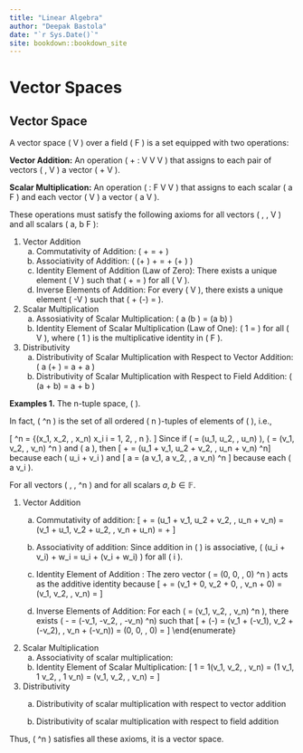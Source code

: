 ```yaml
--- 
title: "Linear Algebra"
author: "Deepak Bastola"
date: "`r Sys.Date()`"
site: bookdown::bookdown_site
---
```


# Vector Spaces

## Vector Space
A vector space \( V \) over a field \( F \) is a set equipped with two operations:

**Vector Addition:** An operation \( + : V \times V \to V \) that assigns to each pair of vectors \( \alpha, \beta \in V \) a vector \( \alpha + \beta \in V \).

**Scalar Multiplication:** An operation \( \cdot : F \times V \to V \) that assigns to each scalar \( a \in F \) and each vector \( \alpha \in V \) a vector \( a \cdot \alpha \in V \).

These operations must satisfy the following axioms for all vectors \( \alpha, \beta, \gamma \in V \) and all scalars \( a, b \in F \):

1. Vector Addition
   a. Commutativity of Addition: \( \alpha + \beta = \beta + \alpha \)
    b. Associativity of Addition: \( (\alpha + \beta) + \gamma = \alpha + (\beta + \gamma) \)
     c. Identity Element of Addition (Law of Zero): There exists a unique element \( \mathbf{0} \in V \) such that \( \alpha + \mathbf{0} = \alpha \) for all \( \alpha \in V \).
    d. Inverse Elements of Addition: For every \( \alpha \in V \), there exists a unique element \( -\alpha \in V \) such that \( \alpha + (-\alpha) = \mathbf{0} \).
2. Scalar Multiplication
    a. Assosiativity of Scalar Multiplication: \( a \cdot (b \cdot \alpha) = (a b) \cdot \alpha \)
    b. Identity Element of Scalar Multiplication (Law of One): \( 1 \cdot \alpha = \alpha \) for all \( \alpha \in V \), where \( 1 \) is the multiplicative identity in \( F \).
3. Distributivity 
    a. Distributivity of Scalar Multiplication with Respect to Vector Addition: \( a \cdot (\alpha + \beta) = a \cdot \alpha + a \cdot \beta \)
    b. Distributivity of Scalar Multiplication with Respect to Field Addition: \( (a + b) \cdot \alpha = a \cdot \alpha + b \cdot \alpha \)

**Examples 1.** The n-tuple space, \( \mathbb{F^n} \). 

In fact, \( \mathbb{F}^n \) is the set of all ordered \( n \)-tuples of elements of \( \mathbb{F} \), i.e.,
    
\[ \mathbb{F}^n = \{(x_1, x_2, \ldots, x_n) \mid x_i \in \mathbb{F} \text{ for all } i = 1, 2, \ldots, n \}. \]
Since if \( \mathbf{u} = (u_1, u_2, \ldots, u_n) \), \( \mathbf{v} = (v_1, v_2, \ldots, v_n) \in \mathbb{F}^n \) and \( a \in \mathbb{F} \), then \[ \mathbf{u} + \mathbf{v} = (u_1 + v_1, u_2 + v_2, \ldots, u_n + v_n) \in \mathbb{F}^n\] because each \( u_i + v_i \in \mathbb{F} \) and    \[ a\mathbf{v} = (a v_1, a v_2, \ldots, a v_n) \in \mathbb{F}^n \] because each \( a v_i \in \mathbb{F} \).

For all vectors \( \mathbf{u}, \mathbf{v}, \mathbf{w} \in \mathbb{F}^n \) and for all scalars $a, b \in \mathbb{F}.$

1. Vector Addition
    a. Commutativity of addition: 
\[ \mathbf{u} + \mathbf{v} = (u_1 + v_1, u_2 + v_2, \ldots, u_n + v_n) = (v_1 + u_1, v_2 + u_2, \ldots, v_n + u_n) = \mathbf{v} + \mathbf{u}\]
    b. Associativity of addition:
\begin{align*}
     (\mathbf{u} + \mathbf{v}) + \mathbf{w} &= (u_1 + v_1, u_2 + v_2, \ldots, u_n + v_n) + \mathbf{w} \\&= ((u_1 + v_1) + w_1, (u_2 + v_2) + w_2, \ldots, (u_n + v_n) + w_n) \\&= (u_1 + (v_1 + w_1), u_2 + (v_2 + w_2), \ldots, u_n + (v_n + w_n))\\&= \mathbf{u} + (v_1 + w_1, v_2 + w_2, \ldots, v_n + w_n) \\&=\mathbf{u} + (\mathbf{v} + \mathbf{w})
\end{align*}
Since addition in \( \mathbb{F} \) is associative, \( (u_i + v_i) + w_i = u_i + (v_i + w_i) \) for all \( i \). 

    c. Identity Element of Addition :
The zero vector \( \mathbf{0} = (0, 0, \ldots, 0) \in \mathbb{F}^n \) acts as the additive identity because 
\[ \mathbf{v} + \mathbf{0} = (v_1 + 0, v_2 + 0, \ldots, v_n + 0) = (v_1, v_2, \ldots, v_n) = \mathbf{v} \]

    d. Inverse Elements of Addition:
For each \( \mathbf{v} = (v_1, v_2, \ldots, v_n) \in \mathbb{F}^n \), there exists \( -\mathbf{v} = (-v_1, -v_2, \ldots, -v_n) \in \mathbb{F}^n\) such that
\[ \mathbf{v} + (-\mathbf{v}) = (v_1 + (-v_1), v_2 + (-v_2), \ldots, v_n + (-v_n)) = (0, 0, \ldots, 0) = \mathbf{0}\]
\end{enumerate}

2. Scalar Multiplication
    a. Associativity of scalar multiplication:
\begin{align*}
     a(b \mathbf{v}) &= a(b v_1, b v_2, \ldots, b v_n) = (a(b v_1), a(b v_2), \ldots, a(b v_n)) \\&= ((ab) v_1, (ab) v_2, \ldots, (ab) v_n) = (ab) \mathbf{v}
\end{align*}
    b. Identity Element of Scalar Multiplication:
\[ 1 \mathbf{v} = 1(v_1, v_2, \ldots, v_n) = (1 v_1, 1 v_2, \ldots, 1 v_n) = (v_1, v_2, \ldots, v_n) = \mathbf{v}\]
3. Distributivity 
    a. Distributivity of scalar multiplication with respect to vector addition
\begin{align*}
 a(\mathbf{u} + \mathbf{v}) &= a(u_1 + v_1, u_2 + v_2, \ldots, u_n + v_n) \\&= (a(u_1 + v_1), a(u_2 + v_2), \ldots, a(u_n + v_n)) \\&= (a u_1 + a v_1, a u_2 + a v_2, \ldots, a u_n + a v_n) \\&= a \mathbf{u} + a \mathbf{v}   
\end{align*}

    b. Distributivity of scalar multiplication with respect to field addition
\begin{align*}
     (a + b)\mathbf{v} &= (a + b)(v_1, v_2, \ldots, v_n) = ((a + b)v_1, (a + b)v_2, \ldots, (a + b)v_n) \\&= (a v_1 + b v_1, a v_2 + b v_2, \ldots, a v_n + b v_n) \\&= a \mathbf{v} + b \mathbf{v}
     \end{align*}

Thus, \( \mathbb{F}^n \) satisfies all these axioms, it is a vector space.
